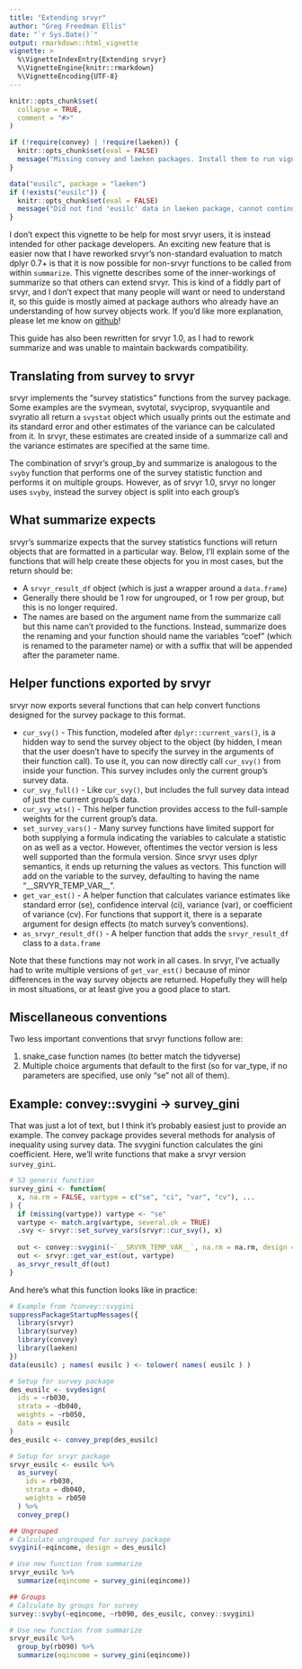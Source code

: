```yaml
---
title: "Extending srvyr"
author: "Greg Freedman Ellis"
date: "`r Sys.Date()`"
output: rmarkdown::html_vignette
vignette: >
  %\VignetteIndexEntry{Extending srvyr}
  %\VignetteEngine{knitr::rmarkdown}
  %\VignetteEncoding{UTF-8}
---
```

```r
knitr::opts_chunk$set(
  collapse = TRUE,
  comment = "#>"
)

if (!require(convey) | !require(laeken)) {
  knitr::opts_chunk$set(eval = FALSE)
  message("Missing convey and laeken packages. Install them to run vignette.")
}

data("eusilc", package = "laeken")
if (!exists("eusilc")) {
  knitr::opts_chunk$set(eval = FALSE)
  message("Did not find 'eusilc' data in laeken package, cannot continue.")
}
```
I don't expect this vignette to be help for most srvyr users, it is instead
intended for other package developers. An exciting new feature that is easier
now that I have reworked srvyr's non-standard evaluation to match dplyr 0.7+ is
that it is now possible for non-srvyr functions to be called from within
`summarize`. This vignette describes some of the inner-workings of summarize so
that others can extend srvyr. This is kind of a fiddly part of srvyr, and I
don't expect that many people will want or need to understand it, so this guide
is mostly aimed at package authors who already have an understanding of how
survey objects work. If you'd like more explanation, please let me know on
[github](https://github.com/gergness/srvyr)!

This guide has also been rewritten for srvyr 1.0, as I had to rework summarize and
was unable to maintain backwards compatibility.

## Translating from survey to srvyr
srvyr implements the "survey statistics" functions from the survey package. Some examples
are the svymean, svytotal, svyciprop, svyquantile and svyratio all return a
`svystat` object which usually prints out the estimate and its standard error
and other estimates of the variance can be calculated from it. In srvyr, these
estimates are created inside of a summarize call and the variance estimates are
specified at the same time.

The combination of srvyr's group_by and summarize is analogous to the `svyby`
function that performs one of the survey statistic function and performs it on
multiple groups. However, as of srvyr 1.0, srvyr no longer uses `svyby`, instead
the survey object is split into each group's 


## What summarize expects
srvyr's summarize expects that the survey statistics functions will return
objects that are formatted in a particular way. Below, I'll explain some of the 
functions that will help create these objects for you in most cases, but the return
should be:

- A `srvyr_result_df` object (which is just a wrapper around a `data.frame`)
- Generally there should be 1 row for ungrouped, or 1 row per group, but this is no longer
  required.
- The names are based on the argument name from the summarize call but this name can't 
  provided to the functions. Instead, summarize does the renaming and your function should
  name the variables "coef" (which is renamed to the parameter name) or with a 
  suffix that will be appended after the parameter name. 

## Helper functions exported by srvyr
srvyr now exports several functions that can help convert functions designed
for the survey package to this format.

- `cur_svy()` - This function, modeled after `dplyr::current_vars()`,
  is a hidden way to send the survey object to the object (by hidden, I mean 
  that the user doesn't have to specify the survey in the arguments of their
  function call). To use it, you can now directly call `cur_svy()` from
  inside your function. This survey includes only the current group's survey
  data.
- `cur_svy_full()` - Like `cur_svy()`, but includes the full survey data intead
  of just the current group's data.
- `cur_svy_wts()` - This helper function provides access to the full-sample
  weights for the current group's data.
- `set_survey_vars()` - Many survey functions have limited support for both
  supplying a formula indicating the variables to calculate a statistic on
  as well as a vector. However, oftentimes the vector version is less well
  supported than the formula version. Since srvyr uses dplyr semantics, it
  ends up returning the values as vectors. This function will add on the variable
  to the survey, defaulting to having the name "\_\_SRVYR_TEMP_VAR\_\_". 
- `get_var_est()` - A helper function that calculates variance estimates
  like standard error (se), confidence interval (ci), variance (var), 
  or coefficient of variance (cv). For functions that support it, 
  there is a separate argument for design effects (to match survey's conventions).
- `as_srvyr_result_df()` - A helper function that adds the `srvyr_result_df` class
  to a `data.frame`

Note that these functions may not work in all cases. In srvyr, I've actually had to 
write multiple versions of `get_var_est()` because of minor differences in the way survey
objects are returned. Hopefully they will help in most situations, or at least give 
you a good place to start.

## Miscellaneous conventions
Two less important conventions that srvyr functions follow are:

1) snake_case function names (to better match the tidyverse)
2) Multiple choice arguments that default to the first (so for var_type, if
  no parameters are specified, use only "se" not all of them).

## Example: convey::svygini -> survey_gini
That was just a lot of text, but I think it's probably easiest just to provide an
example. The convey package provides several methods for analysis of inequality
using survey data. The svygini function calculates the gini coefficient. Here,
we'll write functions that make a srvyr version `survey_gini`.

```r
# S3 generic function
survey_gini <- function(
  x, na.rm = FALSE, vartype = c("se", "ci", "var", "cv"), ...
) {
  if (missing(vartype)) vartype <- "se"
  vartype <- match.arg(vartype, several.ok = TRUE)
  .svy <- srvyr::set_survey_vars(srvyr::cur_svy(), x)
  
  out <- convey::svygini(~`__SRVYR_TEMP_VAR__`, na.rm = na.rm, design = .svy)
  out <- srvyr::get_var_est(out, vartype)
  as_srvyr_result_df(out)
}
```

And here's what this function looks like in practice:
```r
# Example from ?convey::svygini
suppressPackageStartupMessages({
  library(srvyr)
  library(survey)
  library(convey)
  library(laeken)
})
data(eusilc) ; names( eusilc ) <- tolower( names( eusilc ) )

# Setup for survey package
des_eusilc <- svydesign(
  ids = ~rb030, 
  strata = ~db040,  
  weights = ~rb050, 
  data = eusilc
)
des_eusilc <- convey_prep(des_eusilc)

# Setup for srvyr package
srvyr_eusilc <- eusilc %>% 
  as_survey(
    ids = rb030,
    strata = db040,
    weights = rb050
  ) %>%
  convey_prep()

## Ungrouped
# Calculate ungrouped for survey package
svygini(~eqincome, design = des_eusilc)

# Use new function from summarize
srvyr_eusilc %>% 
  summarize(eqincome = survey_gini(eqincome))

## Groups
# Calculate by groups for survey
survey::svyby(~eqincome, ~rb090, des_eusilc, convey::svygini)

# Use new function from summarize
srvyr_eusilc %>% 
  group_by(rb090) %>%
  summarize(eqincome = survey_gini(eqincome))

```
